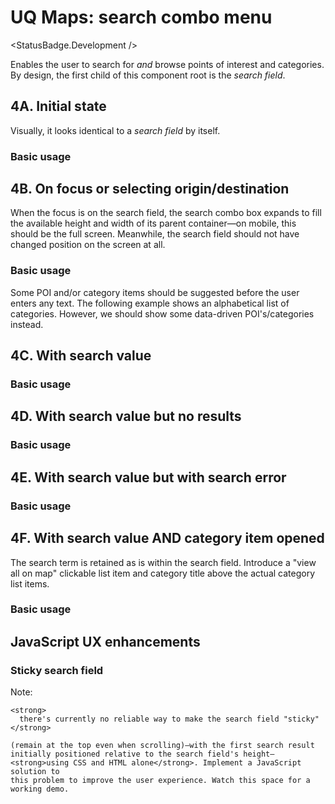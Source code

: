 
<Meta of={UqMaps4SearchComboStories} />

# UQ Maps: search combo menu

<StatusBadge.Development />

Enables the user to search for *and* browse points of interest and categories.
By design, the first child of this component root is the *search field*.

## 4A. Initial state

Visually, it looks identical to a *search field* by itself.

### Basic usage

<Canvas sourceState='hidden' withToolbar>
  <Story of={UqMaps4SearchComboStories.initial} /> 
</Canvas>

## 4B. On focus or selecting origin/destination

When the focus is on the search field, the search combo box expands to fill the
available height and width of its parent container—on mobile, this should be the
full screen. Meanwhile, the search field should not have changed position on the
screen at all.

### Basic usage

Some POI and/or category items should be suggested before the user enters any
text. The following example shows an alphabetical list of categories. However,
we should show some data-driven POI's/categories instead.

<Canvas sourceState='hidden' withToolbar>
  <Story of={UqMaps4SearchComboStories.focused} /> 
</Canvas>

## 4C. With search value

### Basic usage

<Canvas sourceState='hidden' withToolbar>
  <Story of={UqMaps4SearchComboStories.searching} /> 
</Canvas>

## 4D. With search value but no results

### Basic usage

<Canvas sourceState='hidden' withToolbar>
  <Story of={UqMaps4SearchComboStories.searchingNoResults} /> 
</Canvas>

## 4E. With search value but with search error

### Basic usage

<Canvas sourceState='hidden' withToolbar>
  <Story of={UqMaps4SearchComboStories.searchingError} /> 
</Canvas>

## 4F. With search value AND category item opened

The search term is retained as is within the search field. Introduce a "view
all on map" clickable list item and category title above the actual category
list items.

### Basic usage

<Canvas sourceState='hidden' withToolbar>
  <Story of={UqMaps4SearchComboStories.searchingInCategory} /> 
</Canvas>

## JavaScript UX enhancements

### Sticky search field

<div class="alert alert--warning" role="alert">
  <div class="alert__message">
    Note:

    <strong>
      there's currently no reliable way to make the search field "sticky"
    </strong>

    (remain at the top even when scrolling)—with the first search result
    initially positioned relative to the search field's height—
    <strong>using CSS and HTML alone</strong>. Implement a JavaScript solution to
    this problem to improve the user experience. Watch this space for a working demo.
  </div>
</div>

